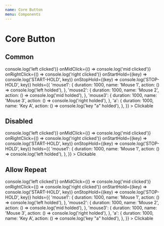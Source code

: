 ```yaml
---
name: Core Button
menu: Components
---
```



# Core Button

## Common

<Playground>
  <div>
    <CoreButton
      borderColor="lightblue"
      hoverBorderColor="lightblue"
      width="80px"
      onClick={() => console.log('left clicked')}
      onMidClick={() => console.log('mid clicked')}
      onRightClick={() => console.log('right clicked')}
      onStartHold={(key) => console.log('START-HOLD', key)}
      onStopHold={(key) => console.log('STOP-HOLD', key)}
      holds={{
        'mouse1': {
          duration: 1000,
          name: 'Mouse 1',
          action: () => console.log('left holded'),
        },
        'mouse2': {
          duration: 1000,
          name: 'Mouse 2',
          action: () => console.log('mid holded'),
        },
        'mouse3': {
          duration: 1000,
          name: 'Mouse 3',
          action: () => console.log('right holded'),
        },
        'a': {
          duration: 1000,
          name: 'Key A',
          action: () => console.log('key "a" holded'),
        },
      }}
    >
      Clickable
    </CoreButton>
  </div>
</Playground>


## Disabled

<Playground>
  <div>
    <CoreButton
      borderColor="lightblue"
      hoverBorderColor="lightblue"
      width="80px"
      disabled
      onClick={() => console.log('left clicked')}
      onMidClick={() => console.log('mid clicked')}
      onRightClick={() => console.log('right clicked')}
      onStartHold={(key) => console.log('START-HOLD', key)}
      onStopHold={(key) => console.log('STOP-HOLD', key)}
      holds={{
        'mouse1': {
          duration: 1000,
          name: 'Mouse 1',
          action: () => console.log('left holded'),
        },
      }}
    >
      Clickable
    </CoreButton>
  </div>
</Playground>

## Allow Repeat

<Playground>
  <div>
    <CoreButton
      borderColor="lightblue"
      hoverBorderColor="lightblue"
      width="80px"
      allowRepeat
      onClick={() => console.log('left clicked')}
      onMidClick={() => console.log('mid clicked')}
      onRightClick={() => console.log('right clicked')}
      onStartHold={(key) => console.log('START-HOLD', key)}
      onStopHold={(key) => console.log('STOP-HOLD', key)}
      holds={{
        'mouse1': {
          duration: 1000,
          name: 'Mouse 1',
          action: () => console.log('left holded'),
        },
        'mouse2': {
          duration: 1000,
          name: 'Mouse 2',
          action: () => console.log('mid holded'),
        },
        'mouse3': {
          duration: 1000,
          name: 'Mouse 3',
          action: () => console.log('right holded'),
        },
        'a': {
          duration: 1000,
          name: 'Key A',
          action: () => console.log('key "a" holded'),
        },
      }}
    >
      Clickable
    </CoreButton>
  </div>
</Playground>
